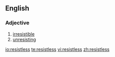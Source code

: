 ==English==

===Adjective===
{{en-adj}}

# [[irresistible]]
# [[unresisting]]

[[io:resistless]]
[[te:resistless]]
[[vi:resistless]]
[[zh:resistless]]